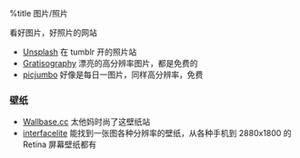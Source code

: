 %title 图片/照片

看好图片，好照片的网站

* [[http://unsplash.com/|Unsplash]] 在 tumblr 开的照片站
* [[http://www.gratisography.com/|Gratisography]] 漂亮的高分辨率图片，都是免费的
* [[http://picjumbo.com/|picjumbo]] 好像是每日一图片，同样高分辨率，免费

=== 壁纸 ===
* [[http://wallbase.cc/|Wallbase.cc]] 太他妈时尚了这壁纸站
* [[http://interfacelift.com|interfacelite]] 能找到一张图各种分辨率的壁纸，从各种手机到 2880x1800 的 Retina 屏幕壁纸都有
